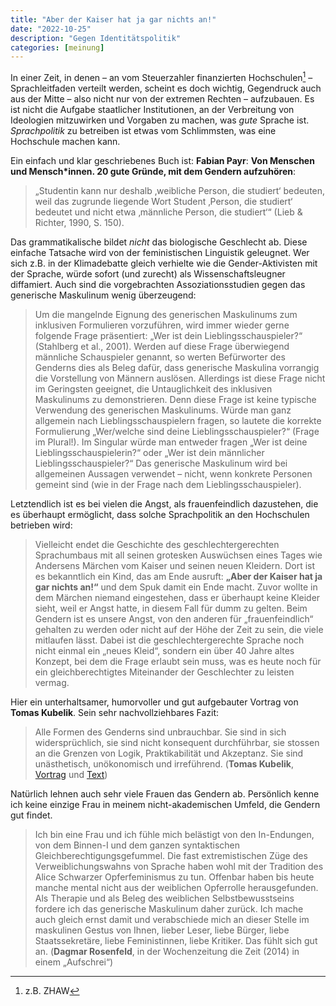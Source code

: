 ```yaml
---
title: "Aber der Kaiser hat ja gar nichts an!"
date: "2022-10-25"
description: "Gegen Identitätspolitik"
categories: [meinung]
---
```




In einer Zeit, in denen -- an vom Steuerzahler finanzierten Hochschulen[^1] -- Sprachleitfaden verteilt werden, scheint es doch wichtig, Gegendruck auch aus der Mitte -- also nicht nur von der extremen Rechten -- aufzubauen. Es ist nicht die Aufgabe staatlicher Institutionen, an der Verbreitung von Ideologien mitzuwirken und Vorgaben zu machen, was *gute* Sprache ist. *Sprachpolitik* zu betreiben ist etwas vom Schlimmsten, was eine Hochschule machen kann. 


Ein einfach und klar geschriebenes Buch ist: **Fabian Payr**: __Von Menschen und Mensch\*innen. 20 gute Gründe, mit dem Gendern aufzuhören__:

> „Studentin kann nur deshalb ‚weibliche Person, die studiert‘ bedeuten, weil
> das zugrunde liegende Wort Student ‚Person, die studiert‘ bedeutet und
> nicht etwa ‚männliche Person, die studiert‘“ (Lieb & Richter, 1990, S. 150).

Das grammatikalische bildet *nicht* das biologische Geschlecht ab. Diese einfache Tatsache wird von der feministischen Linguistik geleugnet. Wer sich z.B. in der Klimadebatte gleich verhielte wie die Gender-Aktivisten mit der Sprache, würde sofort (und zurecht) als Wissenschaftsleugner diffamiert. Auch sind die vorgebrachten Assoziationsstudien gegen das generische Maskulinum wenig überzeugend:


> Um die mangelnde Eignung des generischen Maskulinums zum inklusiven Formulieren vorzuführen, wird immer wieder gerne folgende
> Frage präsentiert: „Wer ist dein Lieblingsschauspieler?“ (Stahlberg
> et al., 2001). Werden auf diese Frage überwiegend männliche Schauspieler genannt, so werten Befürworter des Genderns dies als Beleg dafür,
> dass generische Maskulina vorrangig die Vorstellung von Männern auslösen. Allerdings ist diese Frage nicht im Geringsten geeignet, die Untauglichkeit des inklusiven Maskulinums zu demonstrieren. Denn diese
> Frage ist keine typische Verwendung des generischen Maskulinums.
> Würde man ganz allgemein nach Lieblingsschauspielern fragen, so lautete die korrekte Formulierung „Wer/welche sind deine Lieblingsschauspieler?“ (Frage im Plural!). Im Singular würde man entweder fragen
> „Wer ist deine Lieblingsschauspielerin?“ oder „Wer ist dein männlicher
> Lieblingsschauspieler?“ Das generische Maskulinum wird bei allgemeinen
> Aussagen verwendet – nicht, wenn konkrete Personen gemeint sind (wie
> in der Frage nach dem Lieblingsschauspieler).

Letztendlich ist es bei vielen die Angst, als frauenfeindlich dazustehen, die es überhaupt ermöglicht, dass solche Sprachpolitik an den Hochschulen betrieben wird:


> Vielleicht endet die Geschichte des geschlechtergerechten Sprachumbaus mit all seinen grotesken Auswüchsen eines Tages wie Andersens
> Märchen vom Kaiser und seinen neuen Kleidern. Dort ist es bekanntlich
> ein Kind, das am Ende ausruft: **„Aber der Kaiser hat ja gar nichts an!“**
> und dem Spuk damit ein Ende macht. Zuvor wollte in dem Märchen
> niemand eingestehen, dass er überhaupt keine Kleider sieht, weil er Angst
> hatte, in diesem Fall für dumm zu gelten. Beim Gendern ist es unsere
> Angst, von den anderen für „frauenfeindlich“ gehalten zu werden oder
> nicht auf der Höhe der Zeit zu sein, die viele mitlaufen lässt. Dabei ist die geschlechtergerechte Sprache noch nicht einmal ein „neues Kleid“, sondern ein über 40 Jahre altes Konzept, bei dem die Frage erlaubt sein
> muss, was es heute noch für ein gleichberechtigtes Miteinander der Geschlechter zu leisten vermag.

Hier ein unterhaltsamer, humorvoller und gut aufgebauter Vortrag von **Tomas Kubelik**. Sein sehr nachvollziehbares Fazit:

> Alle Formen des Genderns sind unbrauchbar.
> Sie sind in sich widersprüchlich, sie sind nicht konsequent durchführbar, sie stossen an die Grenzen von Logik, Praktikabilität und Akzeptanz. Sie sind unästhetisch, unökonomisch und irreführend. (**Tomas Kubelik**, [Vortrag](https://youtu.be/Ri-kVYDTEAk) und [Text](https://www.fazitmagazin.at/2014/04/das-missverstaendnis-vom-grammatikalischen-geschlecht/))

[^1]: z.B. ZHAW


Natürlich lehnen auch sehr viele Frauen das Gendern ab. Persönlich kenne ich keine einzige Frau in meinem nicht-akademischen Umfeld, die Gendern gut findet. 

> Ich bin eine Frau und ich fühle mich belästigt von den In-Endungen, von dem Binnen-I und dem ganzen syntaktischen Gleichberechtigungsgefummel. Die fast extremistischen Züge des Verweiblichungswahns von Sprache haben wohl mit der Tradition des Alice Schwarzer Opferfeminismus zu tun. Offenbar haben bis heute manche mental nicht aus der weiblichen Opferrolle herausgefunden. Als Therapie und als Beleg des weiblichen Selbstbewusstseins fordere ich das generische Maskulinum daher zurück.  Ich mache auch gleich ernst damit und verabschiede mich an dieser Stelle im maskulinen Gestus von Ihnen, lieber Leser, liebe Bürger, liebe Staatssekretäre, liebe Feministinnen, liebe Kritiker. Das fühlt sich gut an. (**Dagmar Rosenfeld**, in der Wochenzeitung die Zeit (2014) in einem „Aufschrei“)

